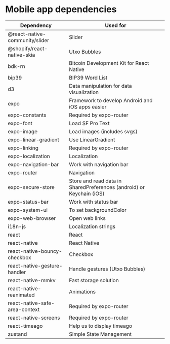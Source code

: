 # Mobile app dependencies

| Dependency                     | Used for                                                             |
| ------------------------------ | -------------------------------------------------------------------- |
| @react-native-community/slider | Slider                                                               |
| @shopify/react-native-skia     | Utxo Bubbles                                                         |
| bdk-rn                         | Bitcoin Development Kit for React Native                             |
| bip39                          | BIP39 Word List                                                      |
| d3                             | Data manipulation for data visualization                             |
| expo                           | Framework to develop Android and iOS apps easier                     |
| expo-constants                 | Required by expo-router                                              |
| expo-font                      | Load SF Pro Text                                                     |
| expo-image                     | Load images (includes svgs)                                          |
| expo-linear-gradient           | Use LinearGradient                                                   |
| expo-linking                   | Required by expo-router                                              |
| expo-localization              | Localization                                                         |
| expo-navigation-bar            | Work with navigation bar                                             |
| expo-router                    | Navigation                                                           |
| expo-secure-store              | Store and read data in SharedPreferences (android) or Keychain (iOS) |
| expo-status-bar                | Work with status bar                                                 |
| expo-system-ui                 | To set backgroundColor                                               |
| expo-web-browser               | Open web links                                                       |
| i18n-js                        | Localization strings                                                 |
| react                          | React                                                                |
| react-native                   | React Native                                                         |
| react-native-bouncy-checkbox   | Checkbox                                                             |
| react-native-gesture-handler   | Handle gestures (Utxo Bubbles)                                       |
| react-native-mmkv              | Fast storage solution                                                |
| react-native-reanimated        | Animations                                                           |
| react-native-safe-area-context | Required by expo-router                                              |
| react-native-screens           | Required by expo-router                                              |
| react-timeago                  | Help us to display timeago                                           |
| zustand                        | Simple State Management                                              |
